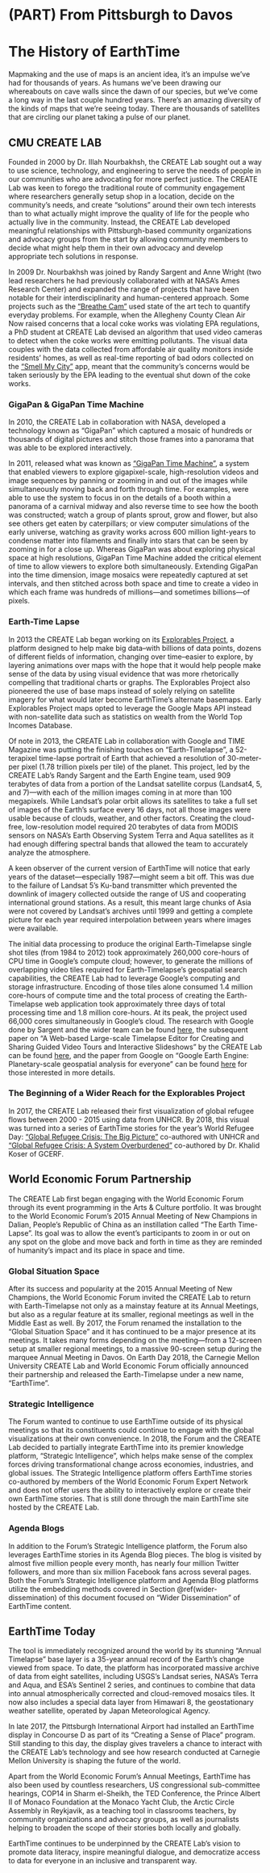 # (PART) From Pittsburgh to Davos {-} 

# The History of EarthTime {#the-history-of-earthtime}

Mapmaking and the use of maps is an ancient idea, it's an impulse we've had for thousands of years. As humans we've been drawing our whereabouts on cave walls since the dawn of our species, but we've come a long way in the last couple hundred years. There's an amazing diversity of the kinds of maps that we're seeing today. There are thousands of satellites that are circling our planet taking a pulse of our planet.

## CMU CREATE LAB

Founded in 2000 by Dr. Illah Nourbakhsh, the CREATE Lab sought out a way to use science, technology, and engineering to serve the needs of people in our communities who are advocating for more perfect justice. The CREATE Lab was keen to forego the traditional route of community engagement where researchers generally setup shop in a location, decide on the community’s needs, and create “solutions” around their own tech interests than to what actually might improve the quality of life for the people who actually live in the community. Instead, the CREATE Lab developed meaningful relationships with Pittsburgh-based community organizations and advocacy groups from the start by allowing community members to decide what might help them in their own advocacy and develop appropriate tech solutions in response.

In 2009 Dr.  Nourbakhsh was joined by Randy Sargent and Anne Wright (two lead researchers he had previously collaborated with at NASA’s Ames Research Center) and expanded the range of projects that have been notable for their interdisciplinarity and human-centered approach. Some projects such as the [“Breathe Cam”](https://breatheproject.org/about/) used state of the art tech to quantify everyday problems. For example, when the Allegheny County Clean Air Now raised concerns that a local coke works was violating EPA regulations, a PhD student at CREATE Lab devised an algorithm that used video cameras to detect when the coke works were emitting pollutants. The visual data couples with the data collected from affordable air quality monitors inside residents’ homes, as well as real-time reporting of bad odors collected on the [“Smell My City”](https://smellmycity.org/) app, meant that the community’s concerns would be taken seriously by the EPA leading to the eventual shut down of the coke works.

### GigaPan & GigaPan Time Machine {-} 

In 2010, the CREATE Lab in collaboration with NASA, developed a technology known as "GigaPan" which captured a mosaic of hundreds or thousands of digital pictures and stitch those frames into a panorama that was able to be explored interactively.

In 2011, released what was known as ["GigaPan Time Machine"](https://www.youtube.com/watch?v=Dk9WanUO_gg), a system that enabled viewers to explore gigapixel-scale, high-resolution videos and image sequences by panning or zooming in and out of the images while simultaneously moving back and forth through time. For examples, were able to use the system to focus in on the details of a booth within a panorama of a carnival midway and also reverse time to see how the booth was constructed; watch a group of plants sprout, grow and flower, but also see others get eaten by caterpillars; or view computer simulations of the early universe, watching as gravity works across 600 million light-years to condense matter into filaments and finally into stars that can be seen by zooming in for a close up. Whereas GigaPan was about exploring physical space at high resolutions, GigaPan Time Machine added the critical element of time to allow viewers to explore both simultaneously. Extending GigaPan into the time dimension, image mosaics were repeatedly captured at set intervals, and then stitched across both space and time to create a video in which each frame was hundreds of millions—and sometimes billions—of pixels.

### Earth-Time Lapse {-} 

In 2013 the CREATE Lab began working on its [Explorables Project](https://www.cmucreatelab.org/projects/Explorables), a platform designed to help make big data–with billions of data points, dozens of different fields of information, changing over time–easier to explore, by layering animations over maps with the hope that it would help people make sense of the data by using visual evidence that was more rhetorically compelling that traditional charts or graphs. The Explorables Project also pioneered the use of base maps instead of solely relying on satellite imagery for what would later become EarthTime's alternate basemaps. Early Explorables Project maps opted to leverage the Google Maps API instead with non-satellite data such as statistics on wealth from the World Top Incomes Database.

Of note in 2013, the CREATE Lab in collaboration with Google and TIME Magazine was putting the finishing touches on "Earth-Timelapse", a 52-terapixel time-lapse portrait of Earth that achieved a resolution of 30-meter-per pixel (1.78 trillion pixels per tile) of the planet. This project, led by the CREATE Lab's Randy Sargent and the Earth Engine team, used 909 terabytes of data from a portion of the Landsat satellite corpus (Landsat4, 5, and 7)—with each of the million images coming in at more than 100 megapixels. While Landsat's polar orbit allows its satellites to take a full set of images of the Earth's surface every 16 days, not all those images were usable because of clouds, weather, and other factors. Creating the cloud-free, low-resolution model required 20 terabytes of data from MODIS sensors on NASA's Earth Observing System Terra and Aqua satellites as it had enough differing spectral bands that allowed the team to accurately analyze the atmosphere.

A keen observer of the current version of EarthTime will notice that early years of the dataset—especially 1987—might seem a bit off. This was due to the failure of Landsat 5's Ku-band transmitter which prevented the downlink of imagery collected outside the range of US and cooperating international ground stations. As a result, this meant large chunks of Asia were not covered by Landsat's archives until 1999 and getting a complete picture for each year required interpolation between years where images were available.

The initial data processing to produce the original Earth-Timelapse single shot tiles (from 1984 to 2012) took approximately 260,000 core-hours of CPU time in Google's compute cloud; however, to generate the millions of overlapping video tiles required for Earth-Timelapse's geospatial search capabilities, the CREATE Lab had to leverage Google's computing and storage infrastructure. Encoding of those tiles alone consumed 1.4 million core-hours of compute time and the total process of creating the Earth-Timelapse web application took approximately three days of total processing time and 1.8 million core-hours. At its peak, the project used 66,000 cores simultaneously in Google's cloud. The research with Google done by Sargent and the wider team can be found [here](https://ai.googleblog.com/2013/06/building-visual-planetary-time-machine.html), the subsequent paper on "A Web-based Large-scale Timelapse Editor for Creating and Sharing Guided Video Tours and Interactive Slideshows" by the CREATE Lab can be found [here](https://cmucreatelab.org/files/A%20Web-based%20Large-scale%20Timelapse%20Editor%20for%20Creating%20and%20Sharing%20Guided%20Video%20Tours%20and%20Interactive%20Slideshows.pdf), and the paper from Google on "Google Earth Engine: Planetary-scale geospatial analysis for everyone" can be found [here](https://www.sciencedirect.com/science/article/pii/S0034425717302900?via%3Dihub) for those interested in more details.

### The Beginning of a Wider Reach for the Explorables Project {-} 

In 2017, the CREATE Lab released their first visualization of global refugee flows between 2000 - 2015 using data from UNHCR. By 2018, this visual was turned into a series of EarthTime stories for the year's World Refugee Day: ["Global Refugee Crisis: The Big Picture"](https://earthtime.org/stories/global_refugee_crisis_the_big_picture) co-authored with UNHCR and ["Global Refugee Crisis: A System Overburdened"](https://earthtime.org/stories/global_refugee_crisis_a_system_overburdened) co-authored by Dr. Khalid Koser of GCERF.

## World Economic Forum Partnership

The CREATE Lab first began engaging with the World Economic Forum through its event programming in the Arts & Culture portfolio. It was brought to the World Economic Forum's 2015 Annual Meeting of New Champions in Dalian, People's Republic of China as an instillation called "The Earth Time-Lapse". Its goal was to allow the event's participants to zoom in or out on any spot on the globe and move back and forth in time as they are reminded of humanity’s impact and its place in space and time.

### Global Situation Space {-} 

After its success and popularity at the 2015 Annual Meeting of New Champions, the World Economic Forum invited the CREATE Lab to return with Earth-Timelapse not only as a mainstay feature at its Annual Meetings, but also as a regular feature at its smaller, regional meetings as well in the Middle East as well. By 2017, the Forum renamed the installation to the “Global Situation Space” and it has continued to be a major presence at its meetings.  It takes many forms depending on the meeting—from a 12-screen setup at smaller regional meetings, to a massive 90-screen setup during the marquee Annual Meeting in Davos. On Earth Day 2018, the Carnegie Mellon University CREATE Lab and World Economic Forum officially announced their partnership and released the Earth-Timelapse under a new name, “EarthTime”.

### Strategic Intelligence {-} 

The Forum wanted to continue to use EarthTime outside of its physical meetings so that its constituents could continue to engage with the global visualizations at their own convenience. In 2018, the Forum and the CREATE Lab decided to partially integrate EarthTime into its premier knowledge platform, “Strategic Intelligence”, which helps make sense of the complex forces driving transformational change across economies, industries, and global issues. The Strategic Intelligence platform offers EarthTime stories co-authored by members of the World Economic Forum Expert Network and does not offer users the ability to interactively explore or create their own EarthTime stories. That is still done through the main EarthTime site hosted by the CREATE Lab.

### Agenda Blogs {-} 

In addition to the Forum’s Strategic Intelligence platform, the Forum also leverages EarthTime stories in its Agenda Blog pieces.  The blog is visited by almost five million people every month, has nearly four million Twitter followers, and more than six million Facebook fans across several pages. Both the Forum’s Strategic Intelligence platform and Agenda Blog platforms utilize the embedding methods covered in Section \@ref(wider-dissemination) of this document focused on “Wider Dissemination” of EarthTime content.

## EarthTime Today

The tool is immediately recognized around the world by its stunning “Annual Timelapse” base layer is a 35-year annual record of the Earth's change viewed from space. To date, the platform has incorporated massive archive of data from eight satellites, including USGS's Landsat series, NASA's Terra and Aqua, and ESA's Sentinel 2 series, and continues to combine that data into annual atmospherically corrected and cloud-removed mosaics tiles. It now also includes a special data layer from Himawari 8, the geostationary weather satellite, operated by Japan Meteorological Agency.

In late 2017, the Pittsburgh International Airport had installed an EarthTime display in Concourse D as part of its "Creating a Sense of Place" program. Still standing to this day, the display gives travelers a chance to interact with the CREATE Lab's technology and see how research conducted at Carnegie Mellon University is shaping the future of the world.

Apart from the World Economic Forum’s Annual Meetings, EarthTime has also been used by countless researchers, US congressional sub-committee hearings, COP14 in Sharm el-Sheikh, the TED Conference, the Prince Albert II of Monaco Foundation at the Monaco Yacht Club, the Arctic Circle Assembly in Reykjavik, as a teaching tool in classrooms teachers, by community organizations and advocacy groups, as well as journalists helping to broaden the scope of their stories both locally and globally. 

EarthTime continues to be underpinned by the CREATE Lab's vision to promote data literacy, inspire meaningful dialogue, and democratize access to data for everyone in an inclusive and transparent way.